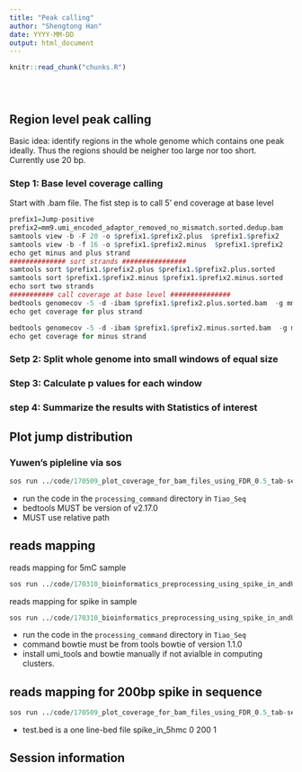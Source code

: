 ```yaml
---
title: "Peak calling"
author: "Shengtong Han"
date: YYYY-MM-DD
output: html_document
---
```


<!-- The file analysis/chunks.R contains chunks that define default settings
shared across the workflowr files. -->
```r
knitr::read_chunk("chunks.R")
```

<!-- Update knitr chunk options -->
```r
```

<!-- Insert the date the file was last updated -->
```r
```

<!-- Insert the code version (Git commit SHA1) if Git repository exists and R
 package git2r is installed -->
```r
```

<!-- Add your analysis here -->

## Region level peak calling 
Basic idea: identify regions in the whole genome which contains one peak ideally. Thus the regions should be neigher too large nor too short. Currently use 20 bp.  


### Step 1: Base level coverage calling
Start with .bam file. The fist step is to call 5' end  coverage at base level 
```r
prefix1=Jump-positive
prefix2=mm9.umi_encoded_adaptor_removed_no_mismatch.sorted.dedup.bam
samtools view -b -F 20 -o $prefix1.$prefix2.plus  $prefix1.$prefix2
samtools view -b -f 16 -o $prefix1.$prefix2.minus  $prefix1.$prefix2
echo get minus and plus strand
############## sort strands ################
samtools sort $prefix1.$prefix2.plus $prefix1.$prefix2.plus.sorted
samtools sort $prefix1.$prefix2.minus $prefix1.$prefix2.minus.sorted
echo sort two strands
########### call coverage at base level ###############
bedtools genomecov -5 -d -ibam $prefix1.$prefix2.plus.sorted.bam  -g mm9.genome > $prefix1.$prefix2.plus.cove.base.level
echo get coverage for plus strand

bedtools genomecov -5 -d -ibam $prefix1.$prefix2.minus.sorted.bam  -g mm9.genome > $prefix1.$prefix2.minus.cove.base.level
echo get coverage for minus strand

```

### Setp 2: Split whole genome into small windows of equal size
### Step 3: Calculate p values for each window
### step 4: Summarize the results with Statistics of interest


## Plot jump distribution 
### Yuwen's pipleline via sos 


```r
sos run ../code/170509_plot_coverage_for_bam_files_using_FDR_0.5_tab-seq_sites_test_RCC_han.sos  'get_coverage' --data_folder ../../project2/xinhe/Shengtong/Shengtong_JumpSeq/5hmC_48ng_downsample/  --file_name 48ng_11rep_merge.sorted.bam  test.bam --plus_reference_regions ../other_annotations/other_hmc_data_set/GSM882244_mESC.hmC_sites.FDR_0.0484.mm9.txt_minus.extend_100bp_separated.bed --minus_reference_regions ../other_annotations/other_hmc_data_set/GSM882244_mESC.hmC_sites.FDR_0.0484.mm9.txt_minus.extend_100bp_separated.bed --reference_sites_name GSM882244_FDR_0.0484  &

```
* run the code in the `processing_command` directory in `Tiao_Seq`
* bedtools MUST be version of v2.17.0
* MUST use  relative path



## reads mapping 

reads mapping for 5mC sample  

```r
sos run ../code/170310_bioinformatics_preprocessing_using_spike_in_andUMI_nomismatch.han.sos 'gunzip+UMI_encoding+UMI_mapping' --data_folder ../unified_data_repo/160620/ --file_name He-Lu-10_5mc-jump-2.4ng-S10_L004_R1_001.fastq.gz --spike_in ../other_annotations/bowtie1_indexed_genome/mm9 --spike_in_base_name mm9 &

```


reads mapping for  spike in sample 

```r
sos run ../code/170310_bioinformatics_preprocessing_using_spike_in_andUMI_nomismatch.han.sos 'gunzip+UMI_encoding+UMI_mapping' --data_folder ../unified_data_repo/20170531/ --file_name CHe-LH-lu-1_S1_L006_R1_001.fastq.gz  --spike_in ../other_annotations/160811_5hmc_spikein --spike_in_base_name 160811_5hmc_spikein
```
* run the code in the `processing_command` directory in `Tiao_Seq`
* command bowtie must be from tools bowtie of version 1.1.0
* install umi_tools and bowtie manually if not avialble in computing clusters. 

## reads mapping for 200bp spike in sequence 

```r
sos run ../code/170509_plot_coverage_for_bam_files_using_FDR_0.5_tab-seq_sites_test_RCC_han.sos  'get_coverage' --data_folder ../unified_data_repo/20170531/   --file_name CHe-LH-lu-1_S1_L006_R1_001.160811_5hmc_spikein.umi_encoded_adaptor_removed_no_mismatch.sorted.dedup.bam  --plus_reference_regions test.bed  --minus_reference_regions test.bed  --reference_sites_name 160811_5hmc_spikein
```

* test.bed is a one line-bed file spike_in_5hmc 0 200 1


## Session information

<!-- Insert the session information into the document -->
```r
```
